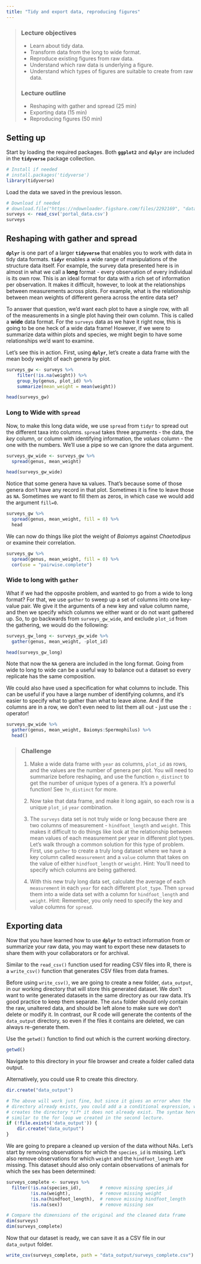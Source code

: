 ```yaml
---
title: "Tidy and export data, reproducing figures"
---
```


> ### Lecture objectives
> 
> - Learn about tidy data.
> - Transform data from the long to wide format.
> - Reproduce existing figures from raw data.
> - Understand which raw data is underlying a figure.
> - Understand which types of figures are suitable to create from raw data.
> 
> 
> ### Lecture outline
> 
> - Reshaping with gather and spread (25 min)
> - Exporting data (15 min)
> - Reproducing figures (50 min)


## Setting up

Start by loading the required packages. Both **`ggplot2`** and **`dplyr`** are
included in the **`tidyverse`** package collection.

```r
# Install if needed
# install.packages('tidyverse')
library(tidyverse)
```

Load the data we saved in the previous lesson.

```r
# Download if needed
# download.file("https://ndownloader.figshare.com/files/2292169", "data/portal_data.csv")
surveys <- read_csv('portal_data.csv')
surveys
```

## Reshaping with gather and spread

**`dplyr`** is one part of a larger **`tidyverse`** that enables you to work
with data in tidy data formats. **`tidyr`** enables a wide range of
manipulations of the structure data itself. For example, the survey data
presented here is in almost in what we call a **long** format - every
observation of every individual is its own row. This is an ideal format for data
with a rich set of information per observation. It makes it difficult, however,
to look at the relationships between measurements across plots. For example,
what is the relationship between mean weights of different genera across the
entire data set?

To answer that question, we'd want each plot to have a single row, with all of
the measurements in a single plot having their own column. This is called a
**wide** data format. For the `surveys` data as we have it right now, this is
going to be one heck of a wide data frame! However, if we were to summarize data
within plots and species, we might begin to have some relationships we'd want to
examine.

Let's see this in action. First, using **`dplyr`**, let's create a data frame
with the mean body weight of each genera by plot.

```r
surveys_gw <- surveys %>%
    filter(!is.na(weight)) %>%
    group_by(genus, plot_id) %>%
    summarize(mean_weight = mean(weight))

head(surveys_gw)
```

### Long to Wide with `spread`

Now, to make this long data wide, we use `spread` from `tidyr` to spread out the
different taxa into columns. `spread` takes three arguments - the data, the
*key* column, or column with identifying information, the *values* column - the
one with the numbers. We'll use a pipe so we can ignore the data argument.

```r
surveys_gw_wide <- surveys_gw %>%
  spread(genus, mean_weight)

head(surveys_gw_wide)
```

Notice that some genera have `NA` values. That's because some of those genera
don't have any record in that plot. Sometimes it is fine to leave those as
`NA`. Sometimes we want to fill them as zeros, in which case we would add the
argument `fill=0`.

```r
surveys_gw %>%
  spread(genus, mean_weight, fill = 0) %>%
  head
```

We can now do things like plot the weight of *Baiomys* against *Chaetodipus* or
examine their correlation.

```r
surveys_gw %>%
  spread(genus, mean_weight, fill = 0) %>%
  cor(use = "pairwise.complete")
```

### Wide to long with `gather`

What if we had the opposite problem, and wanted to go from a wide to long
format? For that, we use `gather` to sweep up a set of columns into one
key-value pair. We give it the arguments of a new key and value column name, and
then we specify which columns we either want or do not want gathered up. So, to
go backwards from `surveys_gw_wide`, and exclude `plot_id` from the gathering,
we would do the following:

```r
surveys_gw_long <- surveys_gw_wide %>%
  gather(genus, mean_weight, -plot_id)

head(surveys_gw_long)
```

Note that now the `NA` genera are included in the long format. Going from wide
to long to wide can be a useful way to balance out a dataset so every replicate
has the same composition.

We could also have used a specification for what columns to include. This can be
useful if you have a large number of identifying columns, and it's easier to
specify what to gather than what to leave alone. And if the columns are in a
row, we don't even need to list them all out - just use the `:` operator!

```r
surveys_gw_wide %>%
  gather(genus, mean_weight, Baiomys:Spermophilus) %>%
  head()
```

> ### Challenge
>
> 1. Make a wide data frame with `year` as columns, `plot_id` as rows, and the
>   values are the number of genera per plot. You will need to summarize before
>   reshaping, and use the function `n_distinct` to get the number of unique
>   types of a genera. It's a powerful function! See `?n_distinct` for more.
>
> 2. Now take that data frame, and make it long again, so each row is a unique
>    `plot_id` `year` combination.
>
> 3. The `surveys` data set is not truly wide or long because there are
>    two columns of measurement - `hindfoot_length` and `weight`.  This makes it
>    difficult to do things like look at the relationship between mean values of
>    each measurement per year in different plot types. Let's walk through a
>    common solution for this type of problem. First, use `gather` to create a
>    truly long dataset where we have a key column called `measurement` and a
>    `value` column that takes on the value of either `hindfoot_length` or
>    `weight`. Hint: You'll need to specify which columns are being gathered.
>
> 4. With this new truly long data set, calculate the average of each
>    `measurement` in each `year` for each different `plot_type`. Then
>    `spread` them into a wide data set with a column for `hindfoot_length` and
>    `weight`. Hint: Remember, you only need to specify the key and value
>    columns for `spread`.

<!---
  ```r
## Answer 1
rich_time <- surveys %>%
  group_by(plot_id, year) %>%
  summarize(n_genera = n_distinct(genus)) %>%
  spread(year, n_genera)

head(rich_time)

## Answer 2
rich_time %>%
  gather(year, n_genera, -plot_id)

## Answer 3
surveys_long <- surveys %>%
  gather(measurement, value, hindfoot_length, weight)

## Answer 4
surveys_long %>%
  group_by(year, measurement, plot_type) %>%
  summarize(mean_value = mean(value, na.rm=TRUE)) %>%
  spread(measurement, mean_value)
```
--->

## Exporting data

Now that you have learned how to use **`dplyr`** to extract information from
or summarize your raw data, you may want to export these new datasets to share
them with your collaborators or for archival.

Similar to the `read_csv()` function used for reading CSV files into R, there is
a `write_csv()` function that generates CSV files from data frames.

Before using `write_csv()`, we are going to create a new folder, `data_output`,
in our working directory that will store this generated dataset. We don't want
to write generated datasets in the same directory as our raw data. It's good
practice to keep them separate. The `data` folder should only contain the raw,
unaltered data, and should be left alone to make sure we don't delete or modify
it. In contrast, our R code will generate the contents of the `data_output`
directory, so even if the files it contains are deleted, we can always
re-generate them.

Use the `getwd()` function to find out which is the current working directory.

```r
getwd()
```

Navigate to this directory in your file browser and create a folder called data output.

Alternatively, you could use R to create this directory.

```r
dir.create("data_output")

# The above will work just fine, but since it gives an error when the 
# directory already exists, you could add a a conditional expression, which only
# creates the directory *if* it does not already exist. The syntax here is
# similar to the for loop we created in the second lecture.
if (!file.exists('data_output')) {
    dir.create("data_output")
}
```

We are going to prepare a cleaned up version of the data without NAs. Let's 
start by removing observations for which the `species_id` is missing. Let's also
remove observations for which `weight` and the `hindfoot_length` are missing.
This dataset should also only contain observations of animals for which the sex
has been determined:

```r
surveys_complete <- surveys %>%
  filter(!is.na(species_id),       # remove missing species_id
         !is.na(weight),           # remove missing weight
         !is.na(hindfoot_length),  # remove missing hindfoot_length
         !is.na(sex))              # remove missing sex

# Compare the dimensions of the original and the cleaned data frame
dim(surveys)
dim(surveys_complete)
```

Now that our dataset is ready, we can save it as a CSV file in our `data_output`
folder.

```r
write_csv(surveys_complete, path = "data_output/surveys_complete.csv")
```